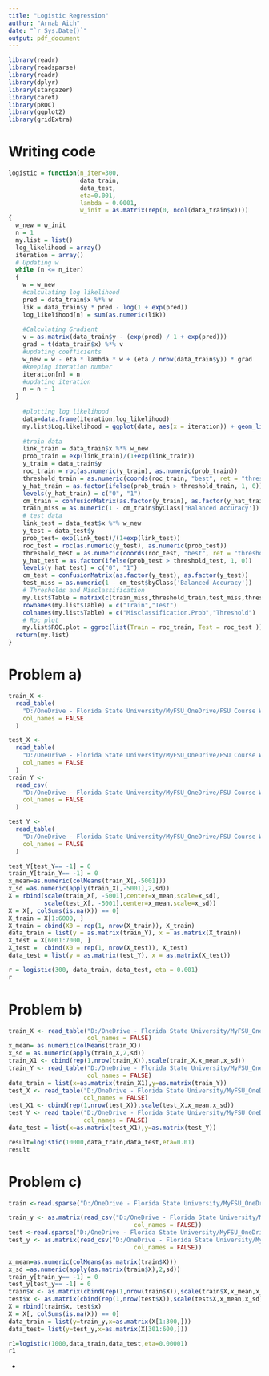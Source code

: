```yaml
---
title: "Logistic Regression"
author: "Arnab Aich"
date: "`r Sys.Date()`"
output: pdf_document
---
```




```r
library(readr)
library(readsparse)
library(readr)
library(dplyr)
library(stargazer)
library(caret)
library(pROC)
library(ggplot2)
library(gridExtra)
```
# Writing code
```r
logistic = function(n_iter=300,
                    data_train,
                    data_test,
                    eta=0.001,
                    lambda = 0.0001,
                    w_init = as.matrix(rep(0, ncol(data_train$x))))
{
  w_new = w_init
  n = 1
  my.list = list()
  log_likelihood = array()
  iteration = array()
  # Updating w
  while (n <= n_iter)
  {
    w = w_new
    #calculating log likelihood
    pred = data_train$x %*% w
    lik = data_train$y * pred - log(1 + exp(pred))
    log_likelihood[n] = sum(as.numeric(lik))
    
    #Calculating Gradient
    v = as.matrix(data_train$y - (exp(pred) / 1 + exp(pred)))
    grad = t(data_train$x) %*% v
    #updating coefficients
    w_new = w - eta * lambda * w + (eta / nrow(data_train$y)) * grad
    #keeping iteration number
    iteration[n] = n
    #updating iteration
    n = n + 1
  }  
    
    #plotting log likelihood
    data=data.frame(iteration,log_likelihood)
    my.list$Log.likelihood = ggplot(data, aes(x = iteration)) + geom_line(aes(y = log_likelihood))
    
    #train data
    link_train = data_train$x %*% w_new
    prob_train = exp(link_train)/(1+exp(link_train))
    y_train = data_train$y
    roc_train = roc(as.numeric(y_train), as.numeric(prob_train))
    threshold_train = as.numeric(coords(roc_train, "best", ret = "threshold"))
    y_hat_train = as.factor(ifelse(prob_train > threshold_train, 1, 0))
    levels(y_hat_train) = c("0", "1")
    cm_train = confusionMatrix(as.factor(y_train), as.factor(y_hat_train))
    train_miss = as.numeric(1 - cm_train$byClass['Balanced Accuracy'])
    # test_data
    link_test = data_test$x %*% w_new
    y_test = data_test$y
    prob_test= exp(link_test)/(1+exp(link_test))
    roc_test = roc(as.numeric(y_test), as.numeric(prob_test))
    threshold_test = as.numeric(coords(roc_test, "best", ret = "threshold"))
    y_hat_test = as.factor(ifelse(prob_test > threshold_test, 1, 0))
    levels(y_hat_test) = c("0", "1")
    cm_test = confusionMatrix(as.factor(y_test), as.factor(y_test))
    test_miss = as.numeric(1 - cm_test$byClass['Balanced Accuracy'])
    # Thresholds and Misclassification 
    my.list$Table = matrix(c(train_miss,threshold_train,test_miss,threshold_test),nrow=2,byrow=TRUE)
    rownames(my.list$Table) = c("Train","Test")
    colnames(my.list$Table) = c("Misclassification.Prob","Threshold")
    # Roc plot
    my.list$ROC.plot = ggroc(list(Train = roc_train, Test = roc_test ))+geom_abline(slope=1,intercept = 1,color = "blue") 
  return(my.list)
}

```
# Problem a)
```r
train_X <-
  read_table(
    "D:/OneDrive - Florida State University/MyFSU_OneDrive/FSU Course Work/5635/Datasets/Gisette/gisette_train.data",
    col_names = FALSE
  )

test_X <-
  read_table(
    "D:/OneDrive - Florida State University/MyFSU_OneDrive/FSU Course Work/5635/Datasets/Gisette/gisette_valid.data",
    col_names = FALSE
  )
train_Y <-
  read_csv(
    "D:/OneDrive - Florida State University/MyFSU_OneDrive/FSU Course Work/5635/Datasets/Gisette/gisette_train.labels",
    col_names = FALSE
  )

test_Y <-
  read_table(
    "D:/OneDrive - Florida State University/MyFSU_OneDrive/FSU Course Work/5635/Datasets/Gisette/gisette_valid.labels",
    col_names = FALSE
  )
```

```r
test_Y[test_Y== -1] = 0
train_Y[train_Y== -1] = 0
x_mean=as.numeric(colMeans(train_X[,-5001]))
x_sd =as.numeric(apply(train_X[,-5001],2,sd))
X = rbind(scale(train_X[, -5001],center=x_mean,scale=x_sd),
          scale(test_X[, -5001],center=x_mean,scale=x_sd))
X = X[, colSums(is.na(X)) == 0]
X_train = X[1:6000, ]
X_train = cbind(X0 = rep(1, nrow(X_train)), X_train)
data_train = list(y = as.matrix(train_Y), x = as.matrix(X_train))
X_test = X[6001:7000, ]
X_test =  cbind(X0 = rep(1, nrow(X_test)), X_test)
data_test = list(y = as.matrix(test_Y), x = as.matrix(X_test))
```

```r
r = logistic(300, data_train, data_test, eta = 0.001)
r
```
# Problem b)
```r

train_X <- read_table("D:/OneDrive - Florida State University/MyFSU_OneDrive/FSU Course Work/5635/Datasets/hill-valley/X.dat", 
                      col_names = FALSE)
x_mean= as.numeric(colMeans(train_X))
x_sd = as.numeric(apply(train_X,2,sd))
train_X1 <- cbind(rep(1,nrow(train_X)),scale(train_X,x_mean,x_sd))
train_Y <- read_table("D:/OneDrive - Florida State University/MyFSU_OneDrive/FSU Course Work/5635/Datasets/hill-valley/Y.dat", 
                      col_names = FALSE)
data_train = list(x=as.matrix(train_X1),y=as.matrix(train_Y))
test_X <- read_table("D:/OneDrive - Florida State University/MyFSU_OneDrive/FSU Course Work/5635/Datasets/hill-valley/Xtest.dat", 
                     col_names = FALSE)
test_X1 <- cbind(rep(1,nrow(test_X)),scale(test_X,x_mean,x_sd))
test_Y <- read_table("D:/OneDrive - Florida State University/MyFSU_OneDrive/FSU Course Work/5635/Datasets/hill-valley/Ytest.dat", 
                     col_names = FALSE)
data_test = list(x=as.matrix(test_X1),y=as.matrix(test_Y))

```

```r
result=logistic(10000,data_train,data_test,eta=0.01)
result

```
# Problem c)
```r
train <-read.sparse("D:/OneDrive - Florida State University/MyFSU_OneDrive/FSU Course Work/5635/Datasets/dexter/dexter_train.data")

train_y <- as.matrix(read_csv("D:/OneDrive - Florida State University/MyFSU_OneDrive/FSU Course Work/5635/Datasets/dexter/dexter_train.labels", 
                                   col_names = FALSE))
test <-read.sparse("D:/OneDrive - Florida State University/MyFSU_OneDrive/FSU Course Work/5635/Datasets/dexter/dexter_valid.data")
test_y <- as.matrix(read_csv("D:/OneDrive - Florida State University/MyFSU_OneDrive/FSU Course Work/5635/Datasets/dexter/dexter_valid.labels", 
                                   col_names = FALSE))
```
```r
x_mean=as.numeric(colMeans(as.matrix(train$X)))
x_sd =as.numeric(apply(as.matrix(train$X),2,sd))
train_y[train_y== -1] = 0
test_y[test_y== -1] = 0
train$x <- as.matrix(cbind(rep(1,nrow(train$X)),scale(train$X,x_mean,x_sd)))
test$x <- as.matrix(cbind(rep(1,nrow(test$X)),scale(test$X,x_mean,x_sd)))
X = rbind(train$x, test$x)
X = X[, colSums(is.na(X)) == 0]
data_train = list(y=train_y,x=as.matrix(X[1:300,]))
data_test= list(y=test_y,x=as.matrix(X[301:600,]))
```

```r
r1=logistic(1000,data_train,data_test,eta=0.00001)
r1

```

* 
